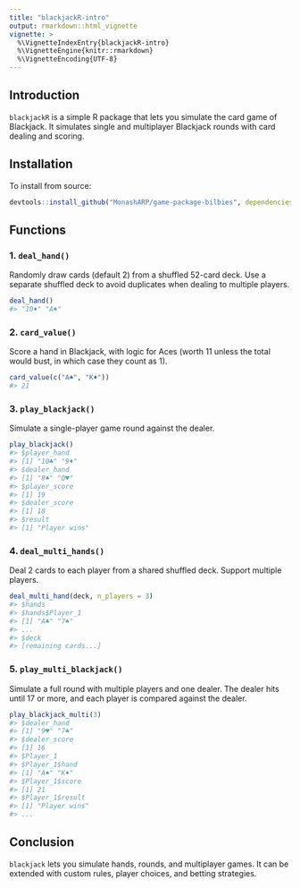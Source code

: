 ```yaml
---
title: "blackjackR-intro"
output: rmarkdown::html_vignette
vignette: >
  %\VignetteIndexEntry{blackjackR-intro}
  %\VignetteEngine{knitr::rmarkdown}
  %\VignetteEncoding{UTF-8}
---
```


## Introduction

`blackjackR` is a simple R package that lets you simulate the card game of Blackjack. It simulates single and multiplayer Blackjack rounds with card dealing and scoring.

## Installation

To install from source:

```r
devtools::install_github("MonashARP/game-package-bilbies", dependencies = TRUE)
```

## Functions

### 1. `deal_hand()`

Randomly draw cards (default 2) from a shuffled 52-card deck. Use a separate shuffled deck to avoid duplicates when dealing to multiple players.

```r
deal_hand()
#> "10♦" "A♠"
```

### 2. `card_value()`

Score a hand in Blackjack, with logic for Aces (worth 11 unless the total would bust, in which case they count as 1).

```r
card_value(c("A♠", "K♦"))
#> 21
```

### 3. `play_blackjack()`

Simulate a single-player game round against the dealer.

```r
play_blackjack()
#> $player_hand
#> [1] "10♣" "9♦"
#> $dealer_hand
#> [1] "8♠" "Q♥"
#> $player_score
#> [1] 19
#> $dealer_score
#> [1] 18
#> $result
#> [1] "Player wins"
```

### 4. `deal_multi_hands()`

Deal 2 cards to each player from a shared shuffled deck. Support multiple players.

```r
deal_multi_hand(deck, n_players = 3)
#> $hands
#> $hands$Player_1
#> [1] "A♣" "7♠"
#> ...
#> $deck
#> [remaining cards...]
```

### 5. `play_multi_blackjack()`

Simulate a full round with multiple players and one dealer. The dealer hits until 17 or more, and each player is compared against the dealer.

```r
play_blackjack_multi(3)
#> $dealer_hand
#> [1] "9♥" "7♣"
#> $dealer_score
#> [1] 16
#> $Player_1
#> $Player_1$hand
#> [1] "A♠" "K♦"
#> $Player_1$score
#> [1] 21
#> $Player_1$result
#> [1] "Player wins"
#> ...
```

## Conclusion

`blackjack` lets you simulate hands, rounds, and multiplayer games. It can be extended with custom rules, player choices, and betting strategies.


